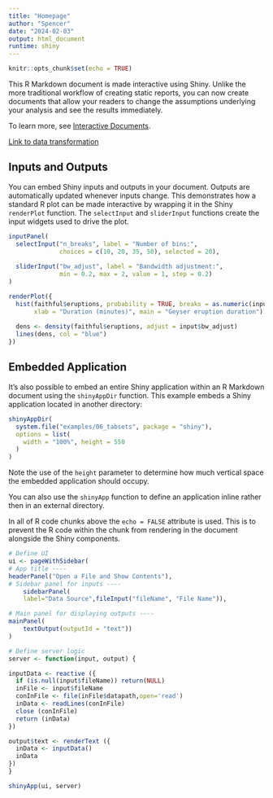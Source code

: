 ```yaml
---
title: "Homepage"
author: "Spencer"
date: "2024-02-03"
output: html_document
runtime: shiny
---
```


```r
knitr::opts_chunk$set(echo = TRUE)
```

This R Markdown document is made interactive using Shiny. Unlike the more traditional workflow of creating static reports, you can now create documents that allow your readers to change the assumptions underlying your analysis and see the results immediately.

To learn more, see [Interactive Documents](http://rmarkdown.rstudio.com/authoring_shiny.html).

[Link to data transformation](03_DataTransformation.html)

## Inputs and Outputs

You can embed Shiny inputs and outputs in your document. Outputs are automatically updated whenever inputs change. This demonstrates how a standard R plot can be made interactive by wrapping it in the Shiny `renderPlot` function. The `selectInput` and `sliderInput` functions create the input widgets used to drive the plot.

```r
inputPanel(
  selectInput("n_breaks", label = "Number of bins:",
              choices = c(10, 20, 35, 50), selected = 20),
  
  sliderInput("bw_adjust", label = "Bandwidth adjustment:",
              min = 0.2, max = 2, value = 1, step = 0.2)
)

renderPlot({
  hist(faithful$eruptions, probability = TRUE, breaks = as.numeric(input$n_breaks),
       xlab = "Duration (minutes)", main = "Geyser eruption duration")
  
  dens <- density(faithful$eruptions, adjust = input$bw_adjust)
  lines(dens, col = "blue")
})
```

## Embedded Application

It's also possible to embed an entire Shiny application within an R Markdown document using the `shinyAppDir` function. This example embeds a Shiny application located in another directory:

```r
shinyAppDir(
  system.file("examples/06_tabsets", package = "shiny"),
  options = list(
    width = "100%", height = 550
  )
)
```

Note the use of the `height` parameter to determine how much vertical space the embedded application should occupy.

You can also use the `shinyApp` function to define an application inline rather then in an external directory.

In all of R code chunks above the `echo = FALSE` attribute is used. This is to prevent the R code within the chunk from rendering in the document alongside the Shiny components.

```r
# Define UI
ui <- pageWithSidebar(
# App title ----
headerPanel("Open a File and Show Contents"),
# Sidebar panel for inputs ----
    sidebarPanel(
    label="Data Source",fileInput("fileName", "File Name")),

# Main panel for displaying outputs ----
mainPanel(
    textOutput(outputId = "text"))
)

# Define server logic
server <- function(input, output) {

inputData <- reactive ({
  if (is.null(input$fileName)) return(NULL)
  inFile <- input$fileName
  conInFile <- file(inFile$datapath,open='read')
  inData <- readLines(conInFile)
  close (conInFile)
  return (inData)
})

output$text <- renderText ({
  inData <- inputData()
  inData
})
}

shinyApp(ui, server)
```

